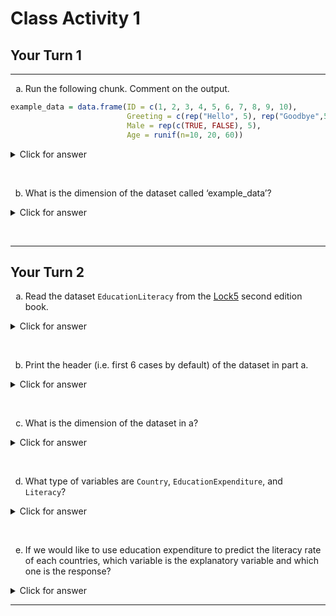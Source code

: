
# Class Activity 1

## Your Turn 1

---------------------------------------------------

a. Run the following chunk. Comment on the output.

```r
example_data = data.frame(ID = c(1, 2, 3, 4, 5, 6, 7, 8, 9, 10),
                          Greeting = c(rep("Hello", 5), rep("Goodbye",5)),
                          Male = rep(c(TRUE, FALSE), 5),
                          Age = runif(n=10, 20, 60))
```


<details>
<summary><red>Click for answer</red></summary>
```r
example_data
```

*Answer:* We see a data frame with four columns, where the first column is an `identifier` for the cases. We have information on the greeting types, gender, and age on these cases in the remaining columns.
</details>


<br>


b. What is the dimension of the dataset called 'example_data'?

<details>
<summary><red>Click for answer</red></summary>

```r
dim(example_data)
nrow(example_data)
ncol(example_data)
```

*Answer:* There are 10 rows and 4 columns.
</details>

<br>

---------------------------------------------------

## Your Turn 2


a. Read the dataset `EducationLiteracy` from the [Lock5](https://www.lock5stat.com/datapage2e.html) second edition book.

<details>
<summary><red>Click for answer</red></summary>

```r
# read in the data
education_lock5 <- read.csv("https://www.lock5stat.com/datasets2e/EducationLiteracy.csv")
```

</details>

<br>



b. Print the header (i.e. first 6 cases by default) of the dataset in part a.

<details>
<summary><red>Click for answer</red></summary>

```r
head(education_lock5)
```

</details>

<br>



c. What is the dimension of the dataset in a?


<details>
<summary><red>Click for answer</red></summary>

```r
dim(education_lock5)
```
*Answer:* There are 188 rows and 3 columns.

</details>


<br>


d. What type of variables are `Country`, `EducationExpenditure`, and `Literacy`?

<details>
<summary><red>Click for answer</red></summary>
*Answer:* `Country` is a categorical variable. `EducationExpenditure` and `Literacy` are both quantitative variables.
</details>



<br>



e. If we would like to use education expenditure to predict the literacy rate of each countries, which variable is the explanatory variable and which one is the response?


<details>
<summary><red>Click for answer</red></summary>
*Answer:* The education expenditure is the explanatory variable, and the literacy rate is the response.
</details>


---------------------------------------------------------------------

